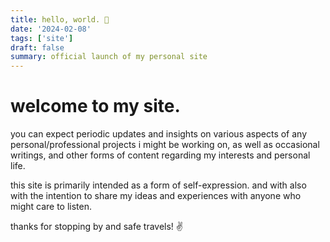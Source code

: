 ```yaml
---
title: hello, world. 👋
date: '2024-02-08'
tags: ['site']
draft: false
summary: official launch of my personal site
---
```


# welcome to my site. 
you can expect periodic updates and insights on various aspects of any personal/professional projects i might be working on, as well as occasional writings, and other forms of content regarding my interests and personal life.

this site is primarily intended as a form of self-expression. and with also with the intention to share my ideas and experiences with anyone who might care to listen.

thanks for stopping by and safe travels! ✌️